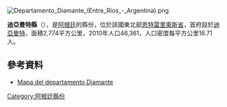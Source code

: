 [[Image:Departamento_Diamante_(Entre_Ríos_-_Argentina).png|right]]
{{Coord|32|4|2|S|60|38|16|W|display=title}}

'''迪亞曼特縣'''（{{lang-es|Departamento Diamante}}），是[[阿根廷|阿根廷]]的縣份，位於該國東北部[[恩特雷里奧斯省|恩特雷里奧斯省]]，首府設於[[迪亞曼特_(阿根廷)|迪亞曼特]]，面積2,774平方公里，2010年人口46,361，人口密度每平方公里16.71人。

==參考資料==
* [http://www.entrerios.gov.ar/vialidad/JPGZonales/ZonalVI-Diamante.jpg Mapa del departamento Diamante]{{dead link|date=2018年1月 |bot=InternetArchiveBot |fix-attempted=yes }}

{{Argentina-geo-stub}}
[[Category:阿根廷縣份|Category:阿根廷縣份]]